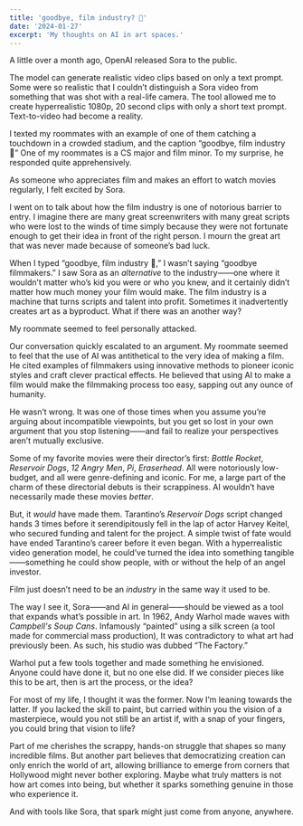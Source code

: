 ```yaml
---
title: 'goodbye, film industry? 👋'
date: '2024-01-27'
excerpt: 'My thoughts on AI in art spaces.'
---
```


A little over a month ago, OpenAI released Sora to the public.

The model can generate realistic video clips based on only a text prompt. Some were so realistic that I couldn’t distinguish a Sora video from something that was shot with a real-life camera. The tool allowed me to create hyperrealistic 1080p, 20 second clips with only a short text prompt. Text-to-video had become a reality. 

I texted my roommates with an example of one of them catching a touchdown in a crowded stadium, and the caption “goodbye, film industry 👋” One of my roommates is a CS major and film minor. To my surprise, he responded quite apprehensively. 

As someone who appreciates film and makes an effort to watch movies regularly, I felt excited by Sora. 

I went on to talk about how the film industry is one of notorious barrier to entry. I imagine there are many great screenwriters with many great scripts who were lost to the winds of time simply because they were not fortunate enough to get their idea in front of the right person. I mourn the great art that was never made because of someone’s bad luck. 

When I typed “goodbye, film industry 👋,” I wasn’t saying “goodbye filmmakers.” I saw Sora as an *alternative* to the industry——one where it wouldn’t matter who’s kid you were or who you knew, and it certainly didn’t matter how much money your film would make. The film industry is a machine that turns scripts and talent into profit. Sometimes it inadvertently creates art as a byproduct. What if there was an another way?

My roommate seemed to feel personally attacked.

Our conversation quickly escalated to an argument. My roommate seemed to feel that the use of AI was antithetical to the very idea of making a film. He cited examples of filmmakers using innovative methods to pioneer iconic styles and craft clever practical effects. He believed that using AI to make a film would make the filmmaking process too easy, sapping out any ounce of humanity.

He wasn’t wrong. It was one of those times when you assume you’re arguing about incompatible viewpoints, but you get so lost in your own argument that you stop listening——and fail to realize your perspectives aren’t mutually exclusive. 

Some of my favorite movies were their director’s first: *Bottle Rocket*, *Reservoir Dogs*, *12 Angry Men*, *Pi*, *Eraserhead*. All were notoriously low-budget, and all were genre-defining and iconic. For me, a large part of the charm of these directorial debuts is their scrappiness. AI wouldn’t have necessarily made these movies *better*.

But, it *would* have made them. Tarantino’s *Reservoir Dogs* script changed hands 3 times before it serendipitously fell in the lap of actor Harvey Keitel, who secured funding and talent for the project. A simple twist of fate would have ended Tarantino’s career before it even began. With a hyperrealistic video generation model, he could’ve turned the idea into something tangible——something he could show people, with or without the help of an angel investor. 

Film just doesn’t need to be an *industry* in the same way it used to be.

The way I see it, Sora——and AI in general——should be viewed as a tool that expands what’s possible in art. In 1962, Andy Warhol made waves with *Campbell's Soup Cans*. Infamously “painted” using a silk screen (a tool made for commercial mass production), It was contradictory to what art had previously been. As such, his studio was dubbed “The Factory.”

Warhol put a few tools together and made something he envisioned. Anyone could have done it, but no one else did. If we consider pieces like this to be art, then is art the process, or the idea? 

For most of my life, I thought it was the former. Now I’m leaning towards the latter. If you lacked the skill to paint, but carried within you the vision of a masterpiece, would you not still be an artist if, with a snap of your fingers, you could bring that vision to life?

Part of me cherishes the scrappy, hands-on struggle that shapes so many incredible films. But another part believes that democratizing creation can only enrich the world of art, allowing brilliance to emerge from corners that Hollywood might never bother exploring. Maybe what truly matters is not how art comes into being, but whether it sparks something genuine in those who experience it.

And with tools like Sora, that spark might just come from anyone, anywhere.
